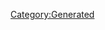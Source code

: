 {{Database/Costume/CostumeInfo
 |ID=172
 |DivaId=9
 |PrismCostumeId=12
 |Enabled=2
 |SkillId=23
 |EODICFLJAKO=False
 |AGBPBDODKBK=1
 |HMCOGDICFNB=1
 |LevelMax=4
 |HGBJODBCJDA=4
 |EGLDFPILJLG=0
 |GLEEPAFMPLO=False
 |IIELLEPEEFH=3290
}}
[[Category:Generated]]
